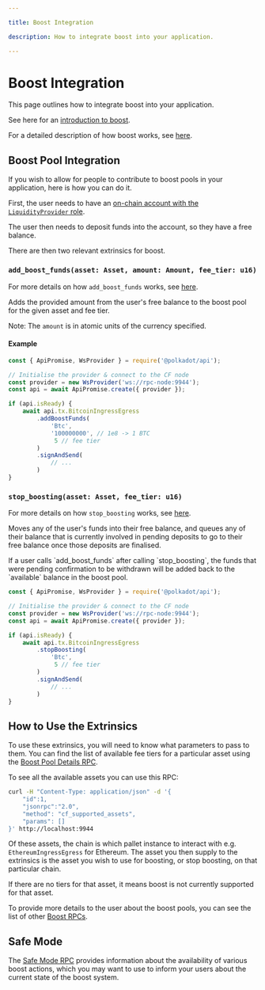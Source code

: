 ```yaml
---

title: Boost Integration

description: How to integrate boost into your application.

---
```



# Boost Integration

This page outlines how to integrate boost into your application.

See here for an [introduction to boost](../../swapping/intro-to-boost.mdx).

For a detailed description of how boost works, see [here](../boost/how-boost-works.mdx).


## Boost Pool Integration

If you wish to allow for people to contribute to boost pools in your application, here is how you can do it.

First, the user needs to have an [on-chain account with the `LiquidityProvider` role](../integrations/chainflip-account/lp.mdx).

The user then needs to deposit funds into the account, so they have a free balance.

There are then two relevant extrinsics for boost.

### `add_boost_funds(asset: Asset, amount: Amount, fee_tier: u16)`

For more details on how `add_boost_funds` works, see [here](../boost/how-boost-works.mdx#adding-boost-funds).

Adds the provided amount from the user's free balance to the boost pool for the given asset and fee tier.

Note: The `amount` is in atomic units of the currency specified.

#### Example

```javascript copy
const { ApiPromise, WsProvider } = require('@polkadot/api');

// Initialise the provider & connect to the CF node
const provider = new WsProvider('ws://rpc-node:9944');
const api = await ApiPromise.create({ provider });

if (api.isReady) {
    await api.tx.BitcoinIngressEgress
        .addBoostFunds(
            'Btc',
            '100000000', // 1e8 -> 1 BTC
             5 // fee tier
        )
        .signAndSend(
            // ...
        )
}
```

### `stop_boosting(asset: Asset, fee_tier: u16)`

For more details on how `stop_boosting` works, see [here](../boost/how-boost-works.mdx#removing-liquidity-from-a-boost-pool).

Moves any of the user's funds into their free balance, and queues any of their balance that is currently involved in pending deposits to go to their free balance once those deposits are finalised.

<Callout type="info">
If a user calls `add_boost_funds` after calling `stop_boosting`, the funds that were pending confirmation to be withdrawn will be added back to the `available` balance in the boost pool.
</Callout>

```javascript copy
const { ApiPromise, WsProvider } = require('@polkadot/api');

// Initialise the provider & connect to the CF node
const provider = new WsProvider('ws://rpc-node:9944');
const api = await ApiPromise.create({ provider });

if (api.isReady) {
    await api.tx.BitcoinIngressEgress
        .stopBoosting(
            'Btc',
             5 // fee tier
        )
        .signAndSend(
            // ...
        )
}
```

## How to Use the Extrinsics

To use these extrinsics, you will need to know what parameters to pass to them. You can find the list of available fee tiers for a particular asset using the [Boost Pool Details RPC](../boost/boost-rpcs.mdx#cf_boost_pool_details).

To see all the available assets you can use this RPC:

```bash copy
curl -H "Content-Type: application/json" -d '{
    "id":1,
    "jsonrpc":"2.0",
    "method": "cf_supported_assets",
    "params": []
}' http://localhost:9944
```

Of these assets, the chain is which pallet instance to interact with e.g. `EthereumIngressEgress` for Ethereum. The asset you then supply to the extrinsics is the asset you wish to use for boosting, or stop boosting, on that particular chain.

If there are no tiers for that asset, it means boost is not currently supported for that asset.

To provide more details to the user about the boost pools, you can see the list of other [Boost RPCs](../boost/boost-rpcs.mdx).


## Safe Mode

The [Safe Mode RPC](../../swapping/integrations/advanced/safe-mode.mdx) provides information about the availability of various boost actions, which you may want to use to inform your users about the current state of the boost system.
